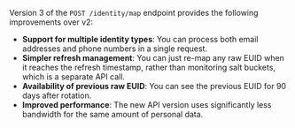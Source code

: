 <!-- Used by: endpoints/post-identity-map.md, sdks/sdk-ref-java.md -->

Version 3 of the `POST /identity/map` endpoint provides the following improvements over v2:

- **Support for multiple identity types**: You can process both email addresses and phone numbers in a single request.
- **Simpler refresh management**: You can just re-map any raw EUID when it reaches the refresh timestamp, rather than monitoring salt buckets, which is a separate API call.
- **Availability of previous raw EUID**: You can see the previous EUID for 90 days after rotation.
- **Improved performance**: The new API version uses significantly less bandwidth for the same amount of personal data.